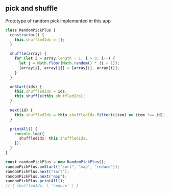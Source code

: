 
## pick and shuffle

Prototype of random pick implemented in this app

```js
class RandomPickPlus {
  constructor() {
    this.shuffledIds = [];
  }

  shuffle(array) {
    for (let i = array.length - 1; i > 0; i--) {
      let j = Math.floor(Math.random() * (i + 1));
      [array[i], array[j]] = [array[j], array[i]];
    }
  }

  onStart(ids) {
    this.shuffledIds = ids;
    this.shuffle(this.shuffledIds);
  }

  next(id) {
    this.shuffledIds = this.shuffledIds.filter((item) => item !== id);
  }

  printAll() {
    console.log({
      shuffledIds: this.shuffledIds,
    });
  }
}

const randomPickPlus = new RandomPickPlus();
randomPickPlus.onStart(["sort", "map", "reduce"]);
randomPickPlus.next("sort");
randomPickPlus.next("map");
randomPickPlus.printAll();
// { shuffledIds: [ 'reduce' ] }
```
